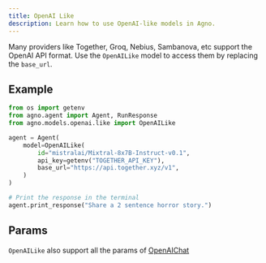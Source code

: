 ```yaml
---
title: OpenAI Like
description: Learn how to use OpenAI-like models in Agno.
---
```


Many providers like Together, Groq, Nebius, Sambanova, etc support the OpenAI API format. Use the `OpenAILike` model to access them by replacing the `base_url`.

## Example

<CodeGroup>

```python agent.py
from os import getenv
from agno.agent import Agent, RunResponse
from agno.models.openai.like import OpenAILike

agent = Agent(
    model=OpenAILike(
        id="mistralai/Mixtral-8x7B-Instruct-v0.1",
        api_key=getenv("TOGETHER_API_KEY"),
        base_url="https://api.together.xyz/v1",
    )
)

# Print the response in the terminal
agent.print_response("Share a 2 sentence horror story.")
```

</CodeGroup>

## Params

<Snippet file="model-openai-like-reference.mdx" />

`OpenAILike` also support all the params of [OpenAIChat](/reference/models/openai)

